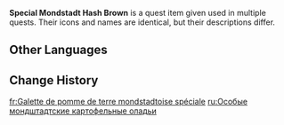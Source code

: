 {{Item Infobox
|id           = 100658
|image        = Item Mondstadt Hash Brown.png
|type         = Quest Items
|quality      = 3
|description  = '''Sorry, Timmie!:''' A [[Mondstadt Hash Brown]] stuffed with chopped [[Philanemo Mushroom]]s. It's much tastier and more nutritious than the average hash brown.<br />They say a father who truly loved Mondstadt Hash Browns prepared these for his unborn son.
'''While It's Warm:''' A Hash Brown made specifically for [[Silio]]. Fresh out of the oven and still warm.
|source1      = Given during [[Sorry, Timmie!]]
|source2      = Given during [[While It's Warm]] (Day 1)
|source3      = Given during [[While It's Warm]] (Day 5)
}}
'''Special Mondstadt Hash Brown''' is a quest item given used in multiple quests. Their icons and names are identical, but their descriptions differ.

==Other Languages==
{{Other Languages
|default_hidden = 1
|en      = Special Mondstadt Hash Brown
|zhs     = 特制的蒙德土豆饼
|zhs_rm  = Tèzhì de Méngdé Tǔdòu Bǐng
|zht     = 特製的蒙德薯餅
|zht_rm  = Tèzhì de Méngdé Shǔ Bǐng
|ja      = 特製モンド風ハッシュドポテト
|ja_rm   = Tokusei Mondo Kaze Hasshudopoteto
|ko      = 특제 몬드 감자전
|ko_rm   = Teukje Mondeu Gamjajeon
|es      = Tortilla de papas de Mondstadt especial
|fr      = Galette de pomme de terre mondstadtoise spéciale
|ru      = Особые мондштадтские картофельные оладьи
|th      = Mondstadt Hash Brown สูตรพิเศษ
|th_rm   = Mondstadt Hash Brown Sut Phiset
|vi      = Bánh Khoai Tây Mondstadt Đặc Biệt
|de      = Besondere Kartoffelpuffer nach Mondstadt-Art
|id      = Mondstadt Hash Brown Spesial
|pt      = Bolinho de Batata de Mondstadt Especial
|tr      = Özel Mondstadt Usulü Mücver
|it      = Frittelle di patate di Mondstadt speciali
}}

==Change History==
{{Change History|1.0}}

[[fr:Galette de pomme de terre mondstadtoise spéciale]]
[[ru:Особые мондштадтские картофельные оладьи]]